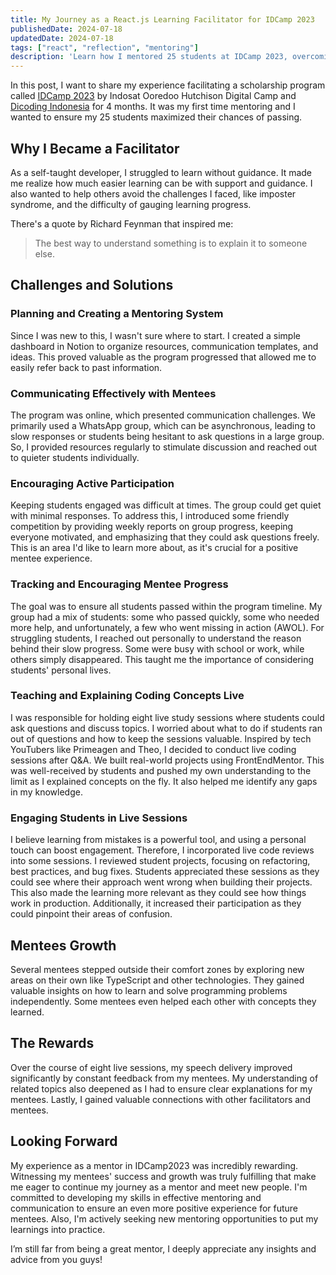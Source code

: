 ```yaml
---
title: My Journey as a React.js Learning Facilitator for IDCamp 2023
publishedDate: 2024-07-18
updatedDate: 2024-07-18
tags: ["react", "reflection", "mentoring"]
description: 'Learn how I mentored 25 students at IDCamp 2023, overcoming challenges, fostering growth, and creating an engaging learning experience.'
---
```


In this post, I want to share my experience facilitating a scholarship program called [IDCamp 2023](https://idcamp.ioh.co.id/) by Indosat Ooredoo Hutchison Digital Camp and [Dicoding Indonesia](https://www.dicoding.com/) for 4 months. It was my first time mentoring and I wanted to ensure my 25 students maximized their chances of passing.

## Why I Became a Facilitator
As a self-taught developer, I struggled to learn without guidance. It made me realize how much easier learning can be with support and guidance. I also wanted to help others avoid the challenges I faced, like imposter syndrome, and the difficulty of gauging learning progress.

There's a quote by Richard Feynman that inspired me:
> The best way to understand something is to explain it to someone else.

## Challenges and Solutions
### Planning and Creating a Mentoring System
Since I was new to this, I wasn't sure where to start. I created a simple dashboard in Notion to organize resources, communication templates, and ideas. This proved valuable as the program progressed that allowed me to easily refer back to past information.

### Communicating Effectively with Mentees
The program was online, which presented communication challenges. We primarily used a WhatsApp group, which can be asynchronous, leading to slow responses or students being hesitant to ask questions in a large group. So, I provided resources regularly to stimulate discussion and reached out to quieter students individually.

### Encouraging Active Participation
Keeping students engaged was difficult at times. The group could get quiet with minimal responses. To address this, I introduced some friendly competition by providing weekly reports on group progress, keeping everyone motivated, and emphasizing that they could ask questions freely. This is an area I'd like to learn more about, as it's crucial for a positive mentee experience.


### Tracking and Encouraging Mentee Progress
The goal was to ensure all students passed within the program timeline. My group had a mix of students: some who passed quickly, some who needed more help, and unfortunately, a few who went missing in action (AWOL). For struggling students, I reached out personally to understand the reason behind their slow progress. Some were busy with school or work, while others simply disappeared. This taught me the importance of considering students' personal lives.

### Teaching and Explaining Coding Concepts Live
I was responsible for holding eight live study sessions where students could ask questions and discuss topics. I worried about what to do if students ran out of questions and how to keep the sessions valuable. Inspired by tech YouTubers like Primeagen and Theo, I decided to conduct live coding sessions after Q&A. We built real-world projects using FrontEndMentor. This was well-received by students and pushed my own understanding to the limit as I explained concepts on the fly. It also helped me identify any gaps in my knowledge.

### Engaging Students in Live Sessions
I believe learning from mistakes is a powerful tool, and using a personal touch can boost engagement. Therefore, I incorporated live code reviews into some sessions. I reviewed student projects, focusing on refactoring, best practices, and bug fixes. Students appreciated these sessions as they could see where their approach went wrong when building their projects. This also made the learning more relevant as they could see how things work in production. Additionally, it increased their participation as they could pinpoint their areas of confusion.

## Mentees Growth
Several mentees stepped outside their comfort zones by exploring new areas on their own like TypeScript and other technologies.
They gained valuable insights on how to learn and solve programming problems independently.
Some mentees even helped each other with concepts they learned.

## The Rewards
Over the course of eight live sessions, my speech delivery improved significantly by constant feedback from my mentees. My understanding of related topics also deepened as I had to ensure clear explanations for my mentees. Lastly, I gained valuable connections with other facilitators and mentees.

## Looking Forward
My experience as a mentor in IDCamp2023 was incredibly rewarding. Witnessing my mentees' success and growth was truly fulfilling that make me eager to continue my journey as a mentor and meet new people. I'm committed to developing my skills in effective mentoring and communication to ensure an even more positive experience for future mentees. Also, I'm actively seeking new mentoring opportunities to put my learnings into practice.

I’m still far from being a great mentor, I deeply appreciate any insights and advice from you guys!
